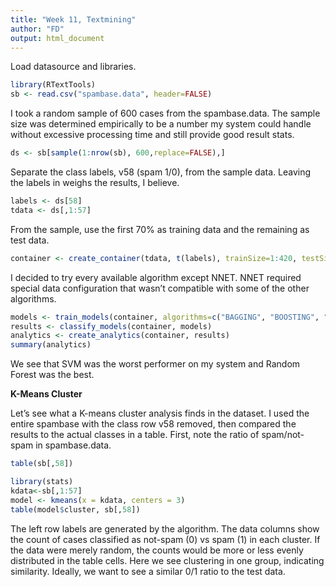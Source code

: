 ```yaml
---
title: "Week 11, Textmining"
author: "FD"
output: html_document
---
```


Load datasource and libraries.

```r
library(RTextTools)
sb <- read.csv("spambase.data", header=FALSE)
```


I took a random sample of 600 cases from the spambase.data. The sample size was determined empirically to be a number my system could handle without excessive processing time and still provide good result stats.


```r
ds <- sb[sample(1:nrow(sb), 600,replace=FALSE),]
```


Separate the class labels, v58 (spam 1/0), from the sample data. Leaving the labels in weighs the results, I believe.


```r
labels <- ds[58]
tdata <- ds[,1:57]
```


From the sample, use the first 70% as training data and the remaining as test data.


```r
container <- create_container(tdata, t(labels), trainSize=1:420, testSize = 421:600, virgin=FALSE)
```


I decided to try every available algorithm except NNET. NNET required special data configuration that wasn't compatible with some of the other algorithms.


```r
models <- train_models(container, algorithms=c("BAGGING", "BOOSTING", "GLMNET", "MAXENT", "RF", "SLDA", "SVM", "TREE"))
results <- classify_models(container, models)
analytics <- create_analytics(container, results)
summary(analytics)
```


We see that SVM was the worst performer on my system and Random Forest was the best.


**K-Means Cluster**


Let's see what a K-means cluster analysis finds in the dataset. I used the entire spambase with the class row v58 removed, then compared the results to the actual classes in a table. First, note the ratio of spam/not-spam in spambase.data.


```r
table(sb[,58])
```

```r
library(stats)
kdata<-sb[,1:57]
model <- kmeans(x = kdata, centers = 3)
table(model$cluster, sb[,58])
```


The left row labels are generated by the algorithm. The data columns show the count of cases classified as not-spam (0) vs spam (1) in each cluster. If the data were merely random, the counts would be more or less evenly distributed in the table cells. Here we see clustering in one group, indicating similarity. Ideally, we want to see a similar 0/1 ratio to the test data. 


